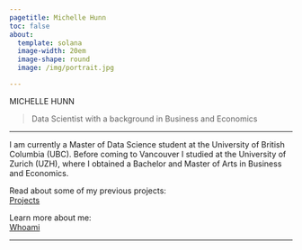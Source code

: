 ```yaml
---
pagetitle: Michelle Hunn
toc: false
about:
  template: solana
  image-width: 20em
  image-shape: round
  image: /img/portrait.jpg

---
```


<div class="mytitle">
MICHELLE HUNN
</div>

> Data Scientist with a background in Business and Economics

---

I am currently a Master of Data Science student at the University of British Columbia (UBC). Before coming to Vancouver I studied at the University of Zurich (UZH), where I obtained a Bachelor and Master of Arts in Business and Economics. 


<div class="buttons">
Read about some of my previous projects:\
[Projects](pages/projects.qmd)
</div>


<div class="buttons">
Learn more about me:\
[Whoami](pages/about.qmd)
</div>

---
